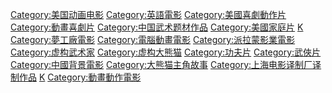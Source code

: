 {{commonscat|Kung Fu Panda}}
[[Category:美国动画电影|Category:美国动画电影]]
[[Category:英語電影|Category:英語電影]]
[[Category:美國喜劇動作片|Category:美國喜劇動作片]]
[[Category:動畫喜劇片|Category:動畫喜劇片]]
[[Category:中国武术题材作品|Category:中国武术题材作品]]
[[Category:美國家庭片|Category:美國家庭片]]
[[Category:夢工廠動畫公司動畫電影|K]]
[[Category:夢工廠電影|Category:夢工廠電影]]
[[Category:電腦動畫電影|Category:電腦動畫電影]]
[[Category:派拉蒙影業電影|Category:派拉蒙影業電影]]
[[Category:虚构武术家|Category:虚构武术家]]
[[Category:虚构大熊猫|Category:虚构大熊猫]]
[[Category:功夫片|Category:功夫片]]
[[Category:武俠片|Category:武俠片]]
[[Category:中國背景電影|Category:中國背景電影]]
[[Category:大熊猫主角故事|Category:大熊猫主角故事]]
[[Category:上海电影译制厂译制作品|Category:上海电影译制厂译制作品]]
[[Category:夢工廠動畫跨媒體製作|K]]
[[Category:動畫動作電影|Category:動畫動作電影]]
